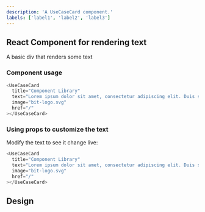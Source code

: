 ```yaml
---
description: 'A UseCaseCard component.'
labels: ['label1', 'label2', 'label3']
---
```



## React Component for rendering text

A basic div that renders some text

### Component usage

```js
<UseCaseCard
  title="Component Library"
  text="Lorem ipsum dolor sit amet, consectetur adipiscing elit. Duis semper, quam sed."
  image="bit-logo.svg"
  href="/"
></UseCaseCard>
```

### Using props to customize the text

Modify the text to see it change live:

```js live
<UseCaseCard
  title="Component Library"
  text="Lorem ipsum dolor sit amet, consectetur adipiscing elit. Duis semper, quam sed."
  image="bit-logo.svg"
  href="/"
></UseCaseCard>
```

## Design

<FigmaEmbed src="https://www.figma.com/embed?embed_host=share&url=https%3A%2F%2Fwww.figma.com%2Ffile%2FctC1w9YhJvqaO1EZ08gLOV%2FCommunity%3Fnode-id%3D5%253A152" />
